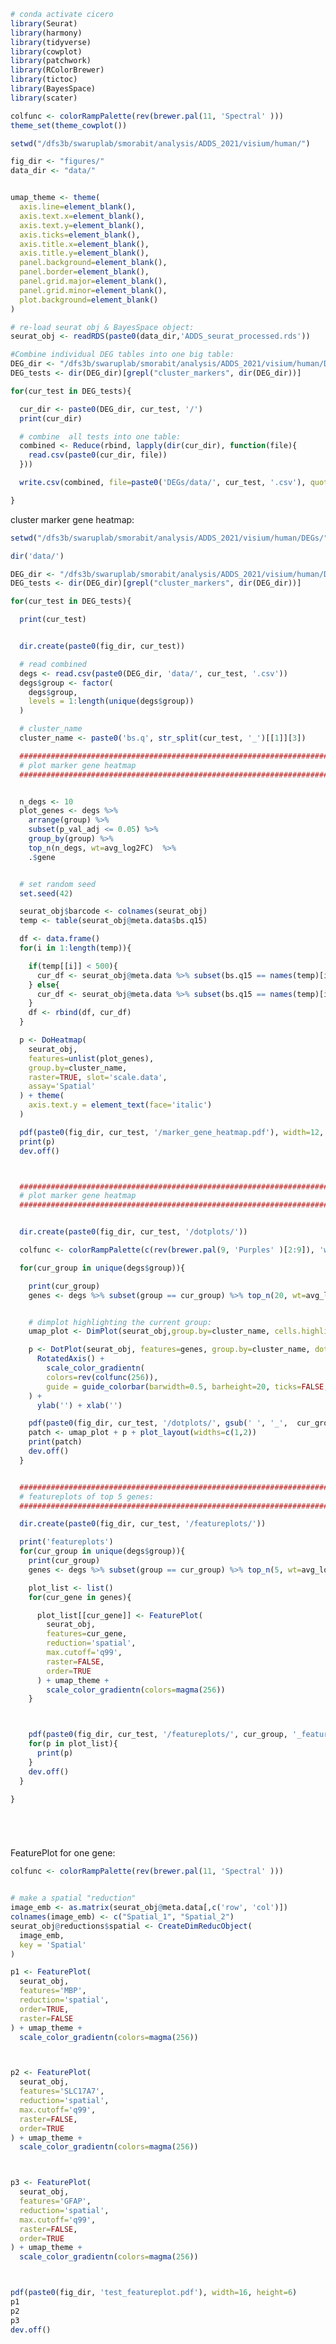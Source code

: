 
```r

# conda activate cicero
library(Seurat)
library(harmony)
library(tidyverse)
library(cowplot)
library(patchwork)
library(RColorBrewer)
library(tictoc)
library(BayesSpace)
library(scater)

colfunc <- colorRampPalette(rev(brewer.pal(11, 'Spectral' )))
theme_set(theme_cowplot())

setwd("/dfs3b/swaruplab/smorabit/analysis/ADDS_2021/visium/human/")

fig_dir <- "figures/"
data_dir <- "data/"


umap_theme <- theme(
  axis.line=element_blank(),
  axis.text.x=element_blank(),
  axis.text.y=element_blank(),
  axis.ticks=element_blank(),
  axis.title.x=element_blank(),
  axis.title.y=element_blank(),
  panel.background=element_blank(),
  panel.border=element_blank(),
  panel.grid.major=element_blank(),
  panel.grid.minor=element_blank(),
  plot.background=element_blank()
)

# re-load seurat obj & BayesSpace object:
seurat_obj <- readRDS(paste0(data_dir,'ADDS_seurat_processed.rds'))

```

```r


#Combine individual DEG tables into one big table:
DEG_dir <- "/dfs3b/swaruplab/smorabit/analysis/ADDS_2021/visium/human/DEGs/"
DEG_tests <- dir(DEG_dir)[grepl("cluster_markers", dir(DEG_dir))]

for(cur_test in DEG_tests){

  cur_dir <- paste0(DEG_dir, cur_test, '/')
  print(cur_dir)

  # combine  all tests into one table:
  combined <- Reduce(rbind, lapply(dir(cur_dir), function(file){
    read.csv(paste0(cur_dir, file))
  }))

  write.csv(combined, file=paste0('DEGs/data/', cur_test, '.csv'), quote=FALSE, row.names=FALSE)

}

```


cluster marker gene heatmap:

```r

setwd("/dfs3b/swaruplab/smorabit/analysis/ADDS_2021/visium/human/DEGs/")

dir('data/')

DEG_dir <- "/dfs3b/swaruplab/smorabit/analysis/ADDS_2021/visium/human/DEGs/"
DEG_tests <- dir(DEG_dir)[grepl("cluster_markers", dir(DEG_dir))]

for(cur_test in DEG_tests){

  print(cur_test)


  dir.create(paste0(fig_dir, cur_test))

  # read combined
  degs <- read.csv(paste0(DEG_dir, 'data/', cur_test, '.csv'))
  degs$group <- factor(
    degs$group,
    levels = 1:length(unique(degs$group))
  )

  # cluster_name
  cluster_name <- paste0('bs.q', str_split(cur_test, '_')[[1]][3])

  ##############################################################################
  # plot marker gene heatmap
  ##############################################################################


  n_degs <- 10
  plot_genes <- degs %>%
    arrange(group) %>%
    subset(p_val_adj <= 0.05) %>%
    group_by(group) %>%
    top_n(n_degs, wt=avg_log2FC)  %>%
    .$gene


  # set random seed
  set.seed(42)

  seurat_obj$barcode <- colnames(seurat_obj)
  temp <- table(seurat_obj@meta.data$bs.q15)

  df <- data.frame()
  for(i in 1:length(temp)){

    if(temp[[i]] < 500){
      cur_df <- seurat_obj@meta.data %>% subset(bs.q15 == names(temp)[i])
    } else{
      cur_df <- seurat_obj@meta.data %>% subset(bs.q15 == names(temp)[i]) %>% sample_n(500)
    }
    df <- rbind(df, cur_df)
  }

  p <- DoHeatmap(
    seurat_obj,
    features=unlist(plot_genes),
    group.by=cluster_name,
    raster=TRUE, slot='scale.data',
    assay='Spatial'
  ) + theme(
    axis.text.y = element_text(face='italic')
  )

  pdf(paste0(fig_dir, cur_test, '/marker_gene_heatmap.pdf'), width=12, height=9, useDingbats=FALSE)
  print(p)
  dev.off()



  ##############################################################################
  # plot marker gene heatmap
  ##############################################################################


  dir.create(paste0(fig_dir, cur_test, '/dotplots/'))

  colfunc <- colorRampPalette(c(rev(brewer.pal(9, 'Purples' )[2:9]), 'white'))

  for(cur_group in unique(degs$group)){

    print(cur_group)
    genes <- degs %>% subset(group == cur_group) %>% top_n(20, wt=avg_log2FC) %>% .$gene


    # dimplot highlighting the current group:
    umap_plot <- DimPlot(seurat_obj,group.by=cluster_name, cells.highlight=colnames(seurat_obj)[seurat_obj@meta.data[,cluster_name] == cur_group], label=TRUE) + NoLegend() + umap_theme+  ylab('') + xlab('') + ggtitle('')

    p <- DotPlot(seurat_obj, features=genes, group.by=cluster_name, dot.min=0.15 ) +
      RotatedAxis() +
        scale_color_gradientn(
        colors=rev(colfunc(256)),
        guide = guide_colorbar(barwidth=0.5, barheight=20, ticks=FALSE, label=FALSE)
    ) +
      ylab('') + xlab('')

    pdf(paste0(fig_dir, cur_test, '/dotplots/', gsub(' ', '_',  cur_group), '_top_genes.pdf'), width=12, height=6, useDingbats=FALSE)
    patch <- umap_plot + p + plot_layout(widths=c(1,2))
    print(patch)
    dev.off()
  }


  ##############################################################################
  # featureplots of top 5 genes:
  ##############################################################################

  dir.create(paste0(fig_dir, cur_test, '/featureplots/'))

  print('featureplots')
  for(cur_group in unique(degs$group)){
    print(cur_group)
    genes <- degs %>% subset(group == cur_group) %>% top_n(5, wt=avg_log2FC) %>% .$gene

    plot_list <- list()
    for(cur_gene in genes){

      plot_list[[cur_gene]] <- FeaturePlot(
        seurat_obj,
        features=cur_gene,
        reduction='spatial',
        max.cutoff='q99',
        raster=FALSE,
        order=TRUE
      ) + umap_theme +
        scale_color_gradientn(colors=magma(256))
    }



    pdf(paste0(fig_dir, cur_test, '/featureplots/', cur_group, '_featureplot.pdf'), width=16, height=6)
    for(p in plot_list){
      print(p)
    }
    dev.off()
  }

}






```

FeaturePlot for one gene:

```r

colfunc <- colorRampPalette(rev(brewer.pal(11, 'Spectral' )))


# make a spatial "reduction"
image_emb <- as.matrix(seurat_obj@meta.data[,c('row', 'col')])
colnames(image_emb) <- c("Spatial_1", "Spatial_2")
seurat_obj@reductions$spatial <- CreateDimReducObject(
  image_emb,
  key = 'Spatial'
)

p1 <- FeaturePlot(
  seurat_obj,
  features='MBP',
  reduction='spatial',
  order=TRUE,
  raster=FALSE
) + umap_theme +
  scale_color_gradientn(colors=magma(256))



p2 <- FeaturePlot(
  seurat_obj,
  features='SLC17A7',
  reduction='spatial',
  max.cutoff='q99',
  raster=FALSE,
  order=TRUE
) + umap_theme +
  scale_color_gradientn(colors=magma(256))



p3 <- FeaturePlot(
  seurat_obj,
  features='GFAP',
  reduction='spatial',
  max.cutoff='q99',
  raster=FALSE,
  order=TRUE
) + umap_theme +
  scale_color_gradientn(colors=magma(256))



pdf(paste0(fig_dir, 'test_featureplot.pdf'), width=16, height=6)
p1
p2
p3
dev.off()

```
